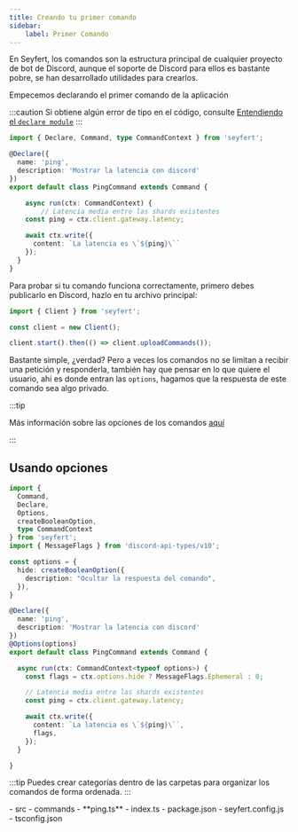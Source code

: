 ```yaml
---
title: Creando tu primer comando
sidebar:
    label: Primer Comando
---
```



En Seyfert, los comandos son la estructura principal de cualquier proyecto de bot de Discord, aunque el soporte de Discord para ellos es bastante pobre, se han desarrollado utilidades para crearlos.

Empecemos declarando el primer comando de la aplicación

:::caution
Si obtiene algún error de tipo en el código, consulte [Entendiendo el `declare module`](/guides/declare-module)
:::

```ts title="src/commands/ping.ts" showLineNumbers
import { Declare, Command, type CommandContext } from 'seyfert';

@Declare({
  name: 'ping',
  description: 'Mostrar la latencia con discord'
})
export default class PingCommand extends Command {

	async run(ctx: CommandContext) {
		// Latencia media entre las shards existentes
    const ping = ctx.client.gateway.latency;

    await ctx.write({
      content: `La latencia es \`${ping}\``
    });
  }
}
```

Para probar si tu comando funciona correctamente, primero debes publicarlo en Discord, hazlo en tu archivo principal:

```ts {5-8} title="src/index.ts" showLineNumbers
import { Client } from 'seyfert';

const client = new Client();

client.start().then(() => client.uploadCommands());
```

Bastante simple, ¿verdad? Pero a veces los comandos no se limitan a recibir una petición y responderla, también hay que pensar en lo que quiere el usuario, ahí es donde entran las `options`, hagamos que la respuesta de este comando sea algo privado.

:::tip

Más información sobre las opciones de los comandos [aquí](/commands/options)
 
:::

## Usando opciones

```ts {4-5,10-14,20,23-25} title="src/commands/ping.ts" showLineNumbers
import {
  Command,
  Declare,
  Options,
  createBooleanOption,
  type CommandContext
} from 'seyfert';
import { MessageFlags } from 'discord-api-types/v10';

const options = {
  hide: createBooleanOption({
    description: "Ocultar la respuesta del comando",
  }),
}

@Declare({
  name: 'ping',
  description: 'Mostrar la latencia con discord'
})
@Options(options)
export default class PingCommand extends Command {

  async run(ctx: CommandContext<typeof options>) {
    const flags = ctx.options.hide ? MessageFlags.Ephemeral : 0;

    // Latencia media entre las shards existentes
    const ping = ctx.client.gateway.latency;

    await ctx.write({
      content: `La latencia es \`${ping}\``,
      flags,
    });
  }

}
```

:::tip
Puedes crear categorías dentro de las carpetas para organizar los comandos de forma ordenada.
:::

<FileTree>
- src
	- commands
		- **ping.ts** 
- index.ts
- package.json
- seyfert.config.js
- tsconfig.json
</FileTree>